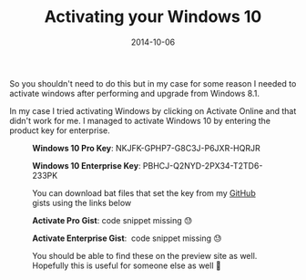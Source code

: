 ﻿---
title: 'Activating your Windows 10'
date: 2014-10-06
tags: ['Just longer than a tweet', 'Windows 10']
draft: false
summary: 'So you shouldn''t need to do this but in my case for some reason I needed to activate windows after performing and upgrade from Windows 8.1.'
---


So you shouldn't need to do this but in my case for some reason I needed to activate windows after performing and upgrade from Windows 8.1. 
 
In my case I tried activating Windows by clicking on Activate Online and that didn't work for me. I managed to activate Windows 10 by entering the product key for enterprise.
 
<Figure key="/images/b2392928c5c9413e84e3826907923b4f.png" src="/images/b2392928c5c9413e84e3826907923b4f.png" alt="Windows 10 Activation Screen" width="0" height="0" caption="Windows 10 Activation Screen showing product key entry" />
 
**Windows 10 Pro Key**: NKJFK-GPHP7-G8C3J-P6JXR-HQRJR 
 
**Windows 10 Enterprise Key**: PBHCJ-Q2NYD-2PX34-T2TD6-233PK 
 
You can download bat files that set the key from my [GitHub](http://github.com) gists using the links below
 
**Activate Pro Gist**: code snippet missing 😓
 
**Activate Enterprise Gist**:  code snippet missing 😓
 
You should be able to find these on the preview site as well. Hopefully this is useful for someone else as well 🙂

